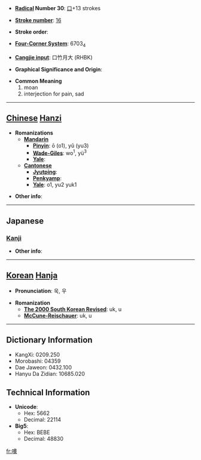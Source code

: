 * '''[[Wiktionary:Chinese radical index| Radical]] Number 30''': [[Wiktionary:Chinese radical index 口|口]]+13 strokes

* '''[[Wiktionary:Chinese total strokes index|Stroke number]]''': [[Wiktionary:Chinese total strokes index 16|16]]

* '''Stroke order''': 

* '''[[Wiktionary:Chinese four corner index|Four-Corner System]]''': 6703<sub>4</sub>

* '''[[Wiktionary:Chinese Cangjie index|Cangjie input]]''': 口竹月大 (RHBK)

* '''Graphical Significance and Origin''': 

* '''Common Meaning'''
*#moan
*# interjection for pain, sad


----

== [[Chinese]] [[Hanzi]] ==

* '''Romanizations'''
** '''[[Mandarin]]'''
*** '''[[Pinyin]]''': ō (o1), yǔ (yu3)
*** '''[[Wade-Giles]]''': wo<sup>1</sup>, yü<sup>3</sup>
*** '''[[Yale]]''': 
** '''[[Cantonese]]'''
*** '''[[Jyutping]]''':
*** '''[[Penkyamp]]''': 
*** '''[[Yale]]''': o1, yu2 yuk1

* '''Other info''': 

----

==Japanese==
===[[Kanji]]===
{{kanji|on readings=[[いく]] (iku), [[う]] (u), [[く]] (ku), [[いう]] (iu)|kun readings=[[うめく]] (umeku)}}

* '''Other info''':  

----

== [[Korean]] [[Hanja]] ==

* '''Pronunciation''': 욱, 우

* '''Romanization'''
** '''[[The 2000 South Korean Revised Romanization|The 2000 South Korean Revised]]''': uk, u
** '''[[McCune-Reischauer]]''': uk, u

----

== Dictionary Information ==

* KangXi: 0209.250
* Morobashi: 04359
* Dae Jaweon: 0432.100
* Hanyu Da Zidian: 10685.020

== Technical Information ==

* '''Unicode''':
** Hex: 5662
** Decimal: 22114
* '''Big5''':
** Hex: BEBE
** Decimal: 48830

[[fr:噢]]